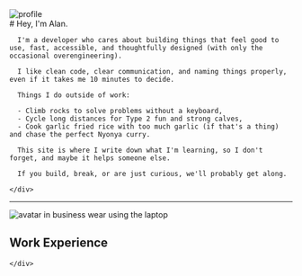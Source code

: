 
<div className="mx-auto text-lg font-body max-w-5xl">
  <article className="grid grid-cols-6 md:grid-cols-12 items-start gap-2 md:gap-8 ">
    <div className="col-span-4 sm:col-span-2 md:col-span-3">
      <Image
        src="/about/hiking-avatar.png"
        alt="profile"
        width={1024} 
        height={1536}
        className="w-full rounded-xl"
      />
    </div>
    <div className="col-span-6 md:col-span-9">
      # Hey, I'm Alan.

      I'm a developer who cares about building things that feel good to use, fast, accessible, and thoughtfully designed (with only the occasional overengineering).

      I like clean code, clear communication, and naming things properly, even if it takes me 10 minutes to decide.

      Things I do outside of work:

      - Climb rocks to solve problems without a keyboard,
      - Cycle long distances for Type 2 fun and strong calves,
      - Cook garlic fried rice with too much garlic (if that's a thing) and chase the perfect Nyonya curry.

      This site is where I write down what I'm learning, so I don't forget, and maybe it helps someone else.

      If you build, break, or are just curious, we'll probably get along.

    </div>

  </article>

---

  <article>
    <div className="grid grid-cols-6 md:grid-cols-12 gap-2 md:gap-8">
      <Image
        src="/about/work-avatar.png"
        width={931}
        height={893}
        alt="avatar in business wear using the laptop"
        className="col-span-4 sm:col-span-2 md:col-span-3"
      />
      <div className="col-span-12 md:col-span-9 mt-5">
        <h2 className="mb-4 font-sans text-3xl font-semibold text-heading">Work Experience</h2>
        <Timeline data={workExperience} />
      </div>

    </div>

  </article>
</div>
